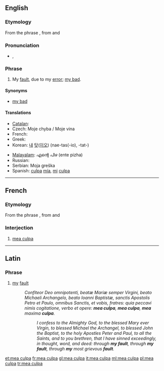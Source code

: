 ==English==
{{wikipedia|Mea Culpa}}

===Etymology===
From the {{etyl|la}} phrase {{term|mea culpa|lang=la}}, from {{term|mea||my, mine|lang=la}} and {{term|culpa||fault|lang=la}}

===Pronunciation===
* {{IPA|/ˈmeɪ.əˌkʌl.pə/|/ˈmi.əˈkʌl.pə/|/ˈmaɪ.əˈkʌl.pə/}}, {{SAMPA|/"meI.@%kVl.p@/|/"mi.@"kVl.p@/|/"maI.@"kVl.p@/}}

===Phrase===
{{infl|en|phrase|head=[[mea]] [[culpa]]}}

# My [[fault]], due to my [[error]]; [[my bad]].

====Synonyms====
* [[my bad]]

====Translations====
{{trans-top|My fault, due to my error}}
* [[Catalan]]: {{t|ca|mea culpa|f}}
* Czech: Moje chyba / Moje vina
* French: {{t+|fr|mea culpa}}
* Greek: {{t|el|ήμαρτον|tr=ímarton}}
* Korean: [[내]] [[탓]]([[이오]]) (nae-tas(-io), -tat-)
{{trans-mid}}
* [[Malayalam]]: എന്റെ പിഴ (ente pizha)
* Russian: {{t-|ru|моя}} {{t+|ru|вина|f}}
* Serbian: Moja greška
* Spanish: [[culpa]] [[mía]], [[mi]] [[culpa]]
{{trans-bottom}}

----

==French==

===Etymology===
From the {{etyl|la|fr}} phrase {{term|mea culpa|lang=la}}, from {{term|mea||my, mine|lang=la}} and {{term|culpa||fault|lang=la}}

===Interjection===
{{infl|fr|interjection}}

# [[#English|mea culpa]]

----

==Latin==

===Phrase===
{{infl|la|phrase|head=[[mea]] [[culpa]]}}

# [[my]] [[fault]]
#: ''Confiteor Deo omnipotenti, beatæ Mariæ semper Virgini, beato Michaeli Archangelo, beato Ioanni Baptistæ, sanctis Apostolis Petro et Paulo, omnibus Sanctis, et vobis, fratres: quia peccavi nimis cogitatione, verbo et opere: '''mea culpa''', '''mea culpa''', '''mea''' maxima '''culpa'''.''
#:: ''I confess to the Almighty God, to the blessed Mary ever Virgin, to blessed Michael the Archangel, to blessed John the Baptist, to the holy Apostles Peter and Paul, to all the Saints, and to you brethren, that I have sinned exceedingly, in thought, word, and deed: through '''my fault''', through '''my fault''', through '''my''' most grievous '''fault'''.''

[[et:mea culpa]]
[[fr:mea culpa]]
[[gl:mea culpa]]
[[it:mea culpa]]
[[ml:mea culpa]]
[[pl:mea culpa]]
[[tr:mea culpa]]